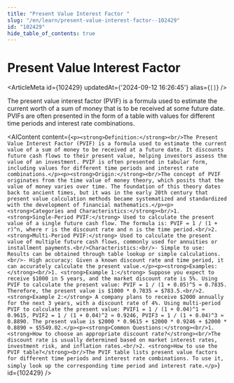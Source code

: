 ```yaml
---
title: "Present Value Interest Factor "
slug: "/en/learn/present-value-interest-factor--102429"
id: "102429"
hide_table_of_contents: true
---
```



# Present Value Interest Factor 

<ArticleMeta id={102429} updatedAt={'2024-09-12 16:26:45'} alias={`[]`} />
<div className='border-solid border-b border-t-0 my-4 border-[var(--ifm-color-gray-300)]' />

The present value interest factor (PVIF) is a formula used to estimate the current worth of a sum of money that is to be received at some future date. PVIFs are often presented in the form of a table with values for different time periods and interest rate combinations.

<AIContent content={`<p><strong>Definition:</strong><br/>The Present Value Interest Factor (PVIF) is a formula used to estimate the current value of a sum of money to be received at a future date. It discounts future cash flows to their present value, helping investors assess the value of an investment. PVIF is often presented in tabular form, including values for different time periods and interest rate combinations.</p><p><strong>Origin:</strong><br/>The concept of PVIF originates from the time value of money theory, which posits that the value of money varies over time. The foundation of this theory dates back to ancient times, but it was in the early 20th century that present value calculation methods became systematized and standardized with the development of financial mathematics.</p><p><strong>Categories and Characteristics:</strong><br/>1. <strong>Single-Period PVIF:</strong> Used to calculate the present value of a single future cash flow. The formula is: PVIF = 1 / (1 + r)^n, where r is the discount rate and n is the time period.<br/>2. <strong>Multi-Period PVIF:</strong> Used to calculate the present value of multiple future cash flows, commonly used for annuities or installment payments.<br/>Characteristics:<br/>- Simple to use: Results can be obtained through table lookup or simple calculations.<br/>- High accuracy: Given a known discount rate and time period, it can accurately calculate the present value.</p><p><strong>Examples:</strong><br/>1. <strong>Example 1:</strong> Suppose you expect to receive $1000 in 5 years, and the market discount rate is 5%. Using PVIF to calculate the present value: PVIF = 1 / (1 + 0.05)^5 ≈ 0.7835. Therefore, the present value is $1000 * 0.7835 = $783.5.<br/>2. <strong>Example 2:</strong> A company plans to receive $2000 annually for the next 3 years, with a discount rate of 4%. Using multi-period PVIF to calculate the present value: PVIF1 = 1 / (1 + 0.04)^1 ≈ 0.9615, PVIF2 = 1 / (1 + 0.04)^2 ≈ 0.9246, PVIF3 = 1 / (1 + 0.04)^3 ≈ 0.8890. The present value is $2000 * 0.9615 + $2000 * 0.9246 + $2000 * 0.8890 ≈ $5549.02.</p><p><strong>Common Questions:</strong><br/>1. <strong>How to choose an appropriate discount rate?</strong><br/>The discount rate is usually determined based on market interest rates, investment risk, and inflation rates.<br/>2. <strong>How to use the PVIF table?</strong><br/>The PVIF table lists present value factors for different time periods and interest rate combinations. To use it, simply look up the corresponding time period and interest rate.</p>`} id={102429} />
